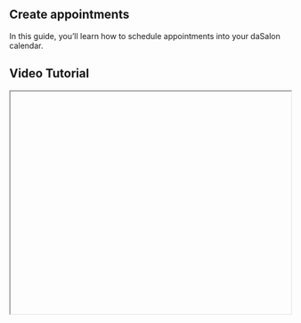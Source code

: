 


<div className="mdx-content">

## Create appointments



In this guide, you’ll learn how to schedule appointments into your daSalon calendar.

## Video Tutorial



<iframe
  width="100%"
  height="400"
  title="Create appointments tutorial"
  allowFullScreen
  className="rounded-lg"
/>

---

## Create an appointment for a specific time



❶ From the main page, look at the left-hand menu and click on  
   [**Appointments**](https://partner.dasalon.com/dashboard/appointments) to open the appointments section.

❷ On the Appointments page, locate the **“Add Appointment”** button in the top right corner.  
   Click this [**"Add Appointments"**](https://partner.dasalon.com/dashboard/appointments?sheet=add-appointment) to open the appointment creation panel.

❸ In the appointment creation panel, click **Customer** to:
   - Select an existing client
   - Create a new client
   - Leave it as a walk-in appointment

   <img src="/assets/apppanel.png" alt="Appointment Panel" style={{ width: '60%', maxWidth: '600px' }} />

❹ Click on **Venue** to select the location where the service will be provided.

❺ Select a service from the list to add it to the appointment:

   - Select one or more services offered at the selected venue  
   - To customize service details, simply click on the edit option in the corner of the selected service.

   <img src="/assets/appservice.png" alt="Service Selection" style={{ width: '60%', maxWidth: '600px' }} />

❻ Once all details are filled in, click the **Create Appointment** button at the bottom of the panel.

   <img src="/assets/appcreate.png" alt="Create Appointment Button" style={{ width: '60%', maxWidth: '600px' }} />

❼ Your new appointment will now appear in the calendar view, assigned to the selected staff and time.

---
<div className="space-y-4 mt-6">

<div className="my-10 border-t border-gray-200" />

## More questions about this


</div>
<div className="space-y-4 mt-6">
  <details className="bg-white rounded-md p-4 border border-gray-300">
  <summary
    className="font-medium text-base text-gray-900"
    style={{
      backgroundColor: 'transparent',
      outline: 'none',
      cursor: 'pointer',
      userSelect: 'none',
      listStyle: 'none', // prevents default list style if applied accidentally
    }}
  >How do I edit an appointment?</summary>
  <p className="mt-2 text-sm text-gray-700">Go to your calendar, click on the appointment, and select 'Edit'. Make your changes and save.</p>
</details>

<details className="bg-white rounded-md p-4 border border-gray-300">
  <summary
    className="font-medium text-base text-gray-900"
    style={{
      backgroundColor: 'transparent',
      outline: 'none',
      cursor: 'pointer',
      userSelect: 'none',
      listStyle: 'none', // prevents default list style if applied accidentally
    }}
  >Can I create a recurring appointment?</summary>
  <p className="mt-2 text-sm text-gray-700">Yes, select the repeat option when creating the appointment and set the desired frequency.</p>
</details>
</div>
</div>
---


<div className="space-y-4 mt-6">

<div className="my-10 border-t border-gray-200" />

<div className="mdx-content mt-10">

Was this article helpful?

<div style={{ display: 'flex', gap: '1rem' }}>
  <button style={{ padding: '0.5rem', borderRadius: '9999px', backgroundColor: '#f0f0f0' }}>
    👍
  </button>
  <button style={{ padding: '0.5rem', borderRadius: '9999px', backgroundColor: '#f0f0f0' }}>
    👎>
  </button>
</div>

---
</div>

</div>